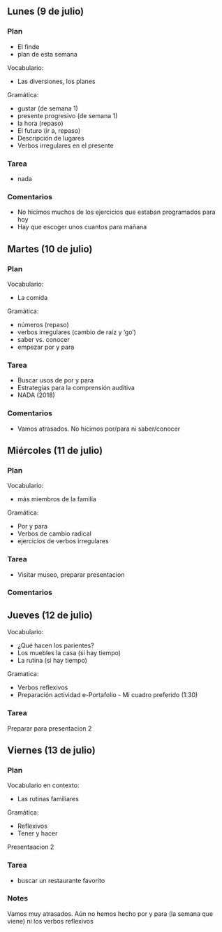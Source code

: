 ## Lunes (9 de julio)

### Plan

- El finde
- plan de esta semana

Vocabulario:

- Las diversiones, los planes

Gramática:

- gustar (de semana 1)
- presente progresivo (de semana 1)
- la hora (repaso)
- El futuro (ir a, repaso)
- Descripción de lugares
- Verbos irregulares en el presente

### Tarea

- nada

### Comentarios

- No hicimos muchos de los ejercicios que estaban 
programados para hoy
- Hay que escoger unos cuantos para mañana






## Martes (10 de julio)

### Plan

Vocabulario:

- La comida

Gramática:

- números (repaso)
- verbos irregulares (cambio de raíz y 'go')
- saber vs. conocer
- empezar por y para

### Tarea

- Buscar usos de por y para
- Estrategias para la comprensión auditiva
- NADA (2018)

### Comentarios

- Vamos atrasados. No hicimos por/para ni saber/conocer




## Miércoles (11 de julio)

### Plan

Vocabulario:

- más miembros de la familia

Gramática:

- Por y para
- Verbos de cambio radical
- ejercicios de verbos irregulares

### Tarea

- Visitar museo, preparar presentacion

### Comentarios










## Jueves (12 de julio)

Vocabulario:

- ¿Qué hacen los parientes?
- Los muebles la casa (si hay tiempo)
- La rutina (si hay tiempo)

Gramatica: 

- Verbos reflexivos
- Preparación actividad e-Portafolio - Mi cuadro preferido (1:30)

### Tarea

Preparar para presentacion 2








## Viernes (13 de julio)

### Plan

Vocabulario en contexto:

- Las rutinas familiares

Gramática:

- Reflexivos
- Tener y hacer


Presentaacion 2

### Tarea

- buscar un restaurante favorito


### Notes

Vamos muy atrasados. Aún no hemos hecho por y para (la semana que viene)
ni los verbos reflexivos
